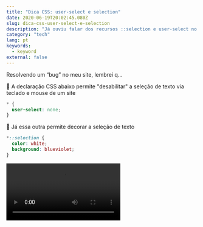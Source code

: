 ```yaml
---
title: "Dica CSS: user-select e selection"
date: 2020-06-19T20:02:45.080Z
slug: dica-css-user-select-e-selection
description: "Já ouviu falar dos recursos ::selection e user-select no CSS? Confira esse drop."
category: "tech"
lang: pt
keywords:
  - keyword
external: false
---
```



<Drop>

Resolvendo um “bug” no meu site, lembrei q...

🤯 A declaração CSS abaixo permite "desabilitar" a seleção de texto via teclado e mouse de um site

```css
* {
  user-select: none;
}
```

🤩 Já essa outra permite decorar a seleção de texto

```css
*::selection {
  color: white;
  background: blueviolet;
}
```

<Video src="https://video.twimg.com/tweet_video/Ea5_ou1XgAAeAz8.mp4" />

</Drop>
